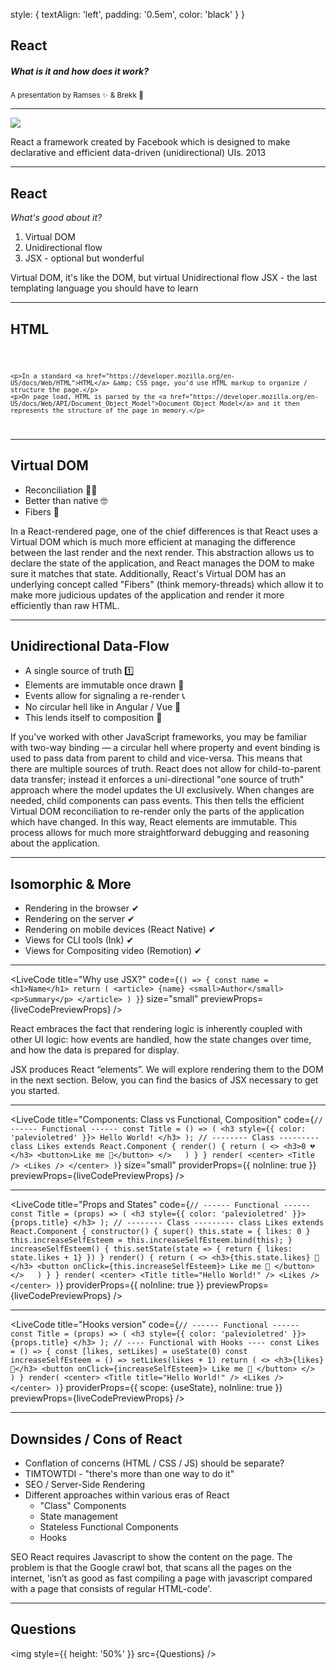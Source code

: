 

  style: {
    textAlign: 'left',
    padding: '0.5em',
    color: 'black'
  }
}

## React
##### What is it and how does it work?

<small>
A presentation by Ramses ✨ & Brekk 🍛
</small>

---
<Split>

![](https://upload.wikimedia.org/wikipedia/commons/thumb/a/a7/React-icon.svg/512px-React-icon.svg.png)

<Definitions>
<Term>React</Term>
<Def>a framework created by Facebook which is designed to make declarative and efficient data-driven (unidirectional) UIs.</Def>
</Definitions>

<Notes>
2013
</Notes>


</Split>

---
## React

_What's good about it?_

1. Virtual DOM
2. Unidirectional flow
4. JSX - optional but wonderful

<Notes>
Virtual DOM, it's like the DOM, but virtual
Unidirectional flow
JSX - the last templating language you should have to learn
</Notes>

---
## HTML

<Code>

```
<p>In a standard <a href="https://developer.mozilla.org/en-US/docs/Web/HTML">HTML</a> &amp; CSS page, you'd use HTML markup to organize / structure the page.</p>
<p>On page load, HTML is parsed by the <a href="https://developer.mozilla.org/en-US/docs/Web/API/Document_Object_Model">Document Object Model</a> and it then represents the structure of the page in memory.</p>
```

</Code>

---

## Virtual DOM

* Reconciliation 👯‍♂️
* Better than native 🤓
* Fibers 🧶


<Notes>
In a React-rendered page, one of the chief differences is that React uses a Virtual DOM which is much more efficient at managing the difference between the last render and the next render. This abstraction allows us to declare the state of the application, and React manages the DOM to make sure it matches that state. Additionally, React's Virtual DOM has an underlying concept called "Fibers" (think memory-threads) which allow it to make more judicious updates of the application and render it more efficiently than raw HTML.
</Notes>

---

## Unidirectional Data-Flow

* A single source of truth 1️⃣
* Elements are immutable once drawn 🚯
* Events allow for signaling a re-render 📞
* No circular hell like in Angular / Vue 👿
* This lends itself to composition 🎼

<Notes>
If you've worked with other JavaScript frameworks, you may be familiar with two-way binding &mdash; a circular hell where property and event binding is used to pass data from parent to child and vice-versa. This means that there are multiple sources of truth.
React does not allow for child-to-parent data transfer; instead it enforces a uni-directional "one source of truth" approach where the model updates the UI exclusively. When changes are needed, child components can pass events. This then tells the efficient Virtual DOM reconciliation to re-render only the parts of the application which have changed. In this way, React elements are immutable.
This process allows for much more straightforward debugging and reasoning about the application.
</Notes>

---

## Isomorphic & More

* Rendering in the browser ✔
* Rendering on the server ✔
* Rendering on mobile devices (React Native) ✔
* Views for CLI tools (Ink) ✔
* Views for Compositing video (Remotion) ✔

---

<LiveCode
  title="Why use JSX?"
  code={`() => {
    const name = <h1>Name</h1>
    return (
      <article>
        {name}
        <small>Author</small>
        <p>Summary</p>
      </article>
    )
  }`} 
  size="small"
  previewProps={liveCodePreviewProps} 
/>

<Notes>
React embraces the fact that rendering logic is inherently coupled with other UI logic: how events are handled, how the state changes over time, and how the data is prepared for display.

JSX produces React “elements”. We will explore rendering them to the DOM in the next section. Below, you can find the basics of JSX necessary to get you started.
</Notes>

---

<LiveCode
  title="Components: Class vs Functional, Composition"
  code={`
  // ------ Functional ------
  const Title = () => (
    <h3 style={{ color: 'palevioletred' }}>
      Hello World!
    </h3>
  );
  // -------- Class ---------
  class Likes extends React.Component {
    render() {
      return (
        <>
          <h3>0 💔</h3>
          <button>Like me 🥺</button>
        </>  
      )
    }
  }
  render(
    <center>
      <Title />
      <Likes />
    </center>
  )
  `} 
  size="small"
  providerProps={{ noInline: true }}
  previewProps={liveCodePreviewProps} 
/>

---

<LiveCode
  title="Props and States"
  code={`
  // ------ Functional ------
  const Title = (props) => (
    <h3 style={{ color: 'palevioletred' }}>
      {props.title}
    </h3>
  );
  // -------- Class ---------
  class Likes extends React.Component {
    constructor() {
      super()
      this.state = { likes: 0 }
      this.increaseSelfEsteem = this.increaseSelfEsteem.bind(this);
    }
    increaseSelfEsteem() {
      this.setState(state => {
        return { likes: state.likes + 1}
      })
    }
    render() {
      return (
        <>
          <h3>{this.state.likes} 🖤</h3>
          <button onClick={this.increaseSelfEsteem}>
            Like me 🥺
          </button>
        </>  
      )
    }
  }
  render(
    <center>
      <Title title="Hello World!" />
      <Likes />
    </center>
  )
  `} 
  providerProps={{ noInline: true }}
  previewProps={liveCodePreviewProps} 
/>

---

<LiveCode
  title="Hooks version"
  code={`
  // ------ Functional ------
  const Title = (props) => (
    <h3 style={{ color: 'palevioletred' }}>
      {props.title}
    </h3>
  );
  // ---- Functional with Hooks ----
  const Likes = () => {
    const [likes, setLikes] = useState(0)
    const increaseSelfEsteem = () => setLikes(likes + 1)
    return (
      <>
        <h3>{likes} 🖤</h3>
        <button onClick={increaseSelfEsteem}>
          Like me 🥺
        </button>
      </>  
    )
  }
  render(
    <center>
      <Title title="Hello World!" />
      <Likes />
    </center>
  )
  `} 
  providerProps={{ scope: {useState}, noInline: true }}
  previewProps={liveCodePreviewProps} 
/>

---

## Downsides / Cons of React

* Conflation of concerns (HTML / CSS / JS) should be separate?
* TIMTOWTDI - "there's more than one way to do it"
* SEO / Server-Side Rendering
* Different approaches within various eras of React
  - "Class" Components
  - State management
  - Stateless Functional Components
  - Hooks

<Notes>
SEO
React requires Javascript to show the content on the page. The problem is that the Google crawl bot, that scans all the pages on the internet, 'isn’t as good as fast compiling a page with javascript compared with a page that consists of regular HTML-code'.
</Notes>

---

## Questions

<img style={{ height: '50%' }} src={Questions} />